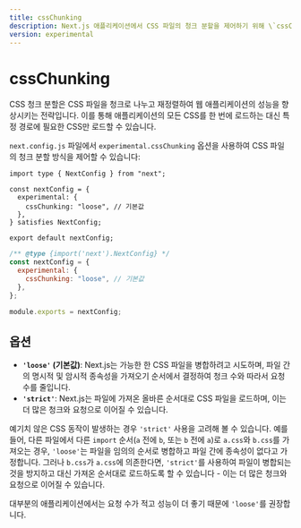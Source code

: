 ```yaml
---
title: cssChunking
description: Next.js 애플리케이션에서 CSS 파일의 청크 분할을 제어하기 위해 \`cssChunking\` 옵션을 사용하세요.
version: experimental
---
```


# cssChunking

CSS 청크 분할은 CSS 파일을 청크로 나누고 재정렬하여 웹 애플리케이션의 성능을 향상시키는 전략입니다. 이를 통해 애플리케이션의 모든 CSS를 한 번에 로드하는 대신 특정 경로에 필요한 CSS만 로드할 수 있습니다.

`next.config.js` 파일에서 `experimental.cssChunking` 옵션을 사용하여 CSS 파일의 청크 분할 방식을 제어할 수 있습니다:

```tsx filename="next.config.ts" switcher
import type { NextConfig } from "next";

const nextConfig = {
  experimental: {
    cssChunking: "loose", // 기본값
  },
} satisfies NextConfig;

export default nextConfig;
```

```js filename="next.config.js" switcher
/** @type {import('next').NextConfig} */
const nextConfig = {
  experimental: {
    cssChunking: "loose", // 기본값
  },
};

module.exports = nextConfig;
```

## 옵션

- **`'loose'` (기본값)**: Next.js는 가능한 한 CSS 파일을 병합하려고 시도하며, 파일 간의 명시적 및 암시적 종속성을 가져오기 순서에서 결정하여 청크 수와 따라서 요청 수를 줄입니다.
- **`'strict'`**: Next.js는 파일에 가져온 올바른 순서대로 CSS 파일을 로드하며, 이는 더 많은 청크와 요청으로 이어질 수 있습니다.

예기치 않은 CSS 동작이 발생하는 경우 `'strict'` 사용을 고려해 볼 수 있습니다. 예를 들어, 다른 파일에서 다른 `import` 순서(`a` 전에 `b`, 또는 `b` 전에 `a`)로 `a.css`와 `b.css`를 가져오는 경우, `'loose'`는 파일을 임의의 순서로 병합하고 파일 간에 종속성이 없다고 가정합니다. 그러나 `b.css`가 `a.css`에 의존한다면, `'strict'`를 사용하여 파일이 병합되는 것을 방지하고 대신 가져온 순서대로 로드하도록 할 수 있습니다 - 이는 더 많은 청크와 요청으로 이어질 수 있습니다.

대부분의 애플리케이션에서는 요청 수가 적고 성능이 더 좋기 때문에 `'loose'`를 권장합니다.

